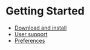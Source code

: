 # Getting Started

  - [Download and install](../getting-started/download-and-install)
  - [User support](./getting-started/user-support)
  - [Preferences](./getting-started/preferences)













